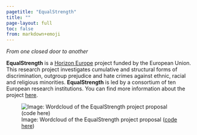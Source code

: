 ```yaml
---
pagetitle: "EqualStrength"
title: ""
page-layout: full
toc: false
from: markdown+emoji
---
```

*From one closed door to another*

  **EqualStrength** is a [Horizon Europe](https://research-and-innovation.ec.europa.eu/funding/funding-opportunities/funding-programmes-and-open-calls/horizon-europe_en) project funded by the European Union. This research project investigates cumulative and structural forms of discrimination, outgroup prejudice and hate crimes against ethnic, racial and religious minorities. **EqualStrength** is led by a consortium of ten European research institutions. You can find more information about the project [here](about.html).

![Image: Wordcloud of the EqualStrength project proposal ([code here](img/eqs_cloud.r)) ](img/eqs_cloud.svg){fig-alt="Illustration showing the most frequent terms from the EqualStrength project and images of doors superimposed"}

